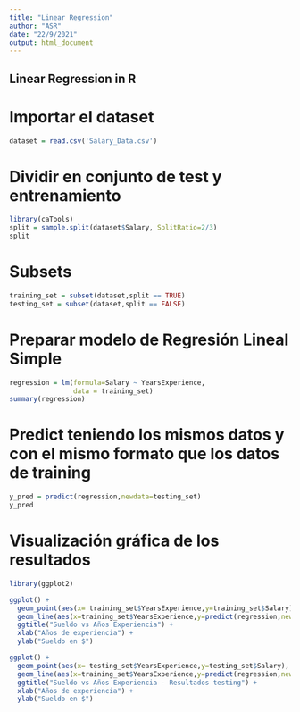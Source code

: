 ```yaml
---
title: "Linear Regression"
author: "ASR"
date: "22/9/2021"
output: html_document
---
```


## Linear Regression in R

# Importar el dataset
```r
dataset = read.csv('Salary_Data.csv')
```

# Dividir en conjunto de test y entrenamiento
```r
library(caTools)
split = sample.split(dataset$Salary, SplitRatio=2/3)
split
```

# Subsets
```r
training_set = subset(dataset,split == TRUE)
testing_set = subset(dataset,split == FALSE)
```

# Preparar modelo de Regresión Lineal Simple
```r
regression = lm(formula=Salary ~ YearsExperience,
                data = training_set)
summary(regression)
```

# Predict teniendo los mismos datos y con el mismo formato que los datos de training
```r
y_pred = predict(regression,newdata=testing_set)
y_pred
```
     

# Visualización gráfica de los resultados
```r
library(ggplot2)

ggplot() + 
  geom_point(aes(x= training_set$YearsExperience,y=training_set$Salary), colour="red") +
  geom_line(aes(x=training_set$YearsExperience,y=predict(regression,newdata = training_set)), colour="blue") +
  ggtitle("Sueldo vs Años Experiencia") + 
  xlab("Años de experiencia") + 
  ylab("Sueldo en $")

```

```r
ggplot() + 
  geom_point(aes(x= testing_set$YearsExperience,y=testing_set$Salary), colour="red") +
  geom_line(aes(x=training_set$YearsExperience,y=predict(regression,newdata = training_set)), colour="blue") +
  ggtitle("Sueldo vs Años Experiencia - Resultados testing") + 
  xlab("Años de experiencia") + 
  ylab("Sueldo en $")

```
